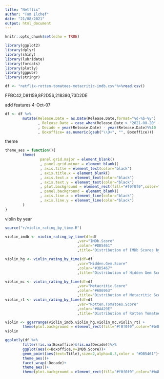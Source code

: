 ```yaml
---
title: "Netflix"
author: "Tom Ilchef"
date: "21/08/2021"
output: html_document
---
```


```r
knitr::opts_chunk$set(echo = TRUE)
```


```r
library(ggplot2)
library(dplyr)
library(shiny)
library(lubridate)
library(forcats)
library(plotly)
library(ggpubr)
library(stringr)
```

```r
df <- "netflix-rotten-tomatoes-metacritic-imdb.csv"%>%read.csv()
```


FFBC42,D81159,8F2D56,218380,73D2DE

add features 
4-Oct-07
```r
df <- df %>%
        mutate(Release.Date = as.Date(Release.Date,format="%d-%b-%y")
               , Release.Date = case_when(Release.Date > "2021-08-20" ~ Release.Date%m-% months(1200),TRUE~ Release.Date)
               , Decade = year(Release.Date) - year(Release.Date)%%10
               , Boxoffice= as.numeric(gsub("\\D+", "", Boxoffice))) 
```


theme
```r
theme_aes = function(){
        theme(
                panel.grid.major = element_blank()
                , panel.grid.minor = element_blank()
                , axis.title = element_text(color="black")
                , axis.title.x = element_blank()
                , axis.text.x = element_text(color="black")
                , axis.text.y = element_text(color="black")
                , plot.background = element_rect(fill="#f0f0f0",color="#f0f0f0")
                , panel.background = element_blank()
                , axis.line.x = element_line(color="black")
                , axis.line.y = element_line(color="black")
        )
}
```

violin by year
```r
source("r/violin_rating_by_time.R")

violin_imdb <- violin_rating_by_time(df=df
                                 ,var="IMDb.Score"
                                 ,color="#DB5461"
                                 ,title="Distribution of IMDb Scores by Decade")

violin_hg <- violin_rating_by_time(df=df
                                 ,var="Hidden.Gem.Score"
                                 ,color="#3D5467"
                                 ,title="Distribution of Hidden Gem Scores by Decade")

violin_mc <- violin_rating_by_time(df=df
                                 ,var="Metacritic.Score"
                                 ,color="#686963"
                                 ,title="Distribution of Metacritic Scores by Decade")
violin_rt <- violin_rating_by_time(df=df
                                 ,var="Rotten.Tomatoes.Score"
                                 ,color="#8AA29E"
                                 ,title="Distribution of Rotten Tomatoes Scores by Decade")

violin <- ggarrange(violin_imdb,violin_hg,violin_mc,violin_rt) +
        theme(plot.background = element_rect(fill="#f0f0f0",color="#b4b4b4"))
violin
```

```r
ggplotly(df %>%
        filter(!is.na(Boxoffice)&!is.na(Decade))%>%
        ggplot(aes(x=Boxoffice,y=IMDb.Score))+
        geom_point(aes(text=Title),size=2,alpha=0.3,color = "#DB5461")+
        theme_aes()+
        facet_wrap(~Decade)+
        theme_aes()+
        theme(plot.background = element_rect(fill="#f0f0f0",color="#b4b4b4")))
```
